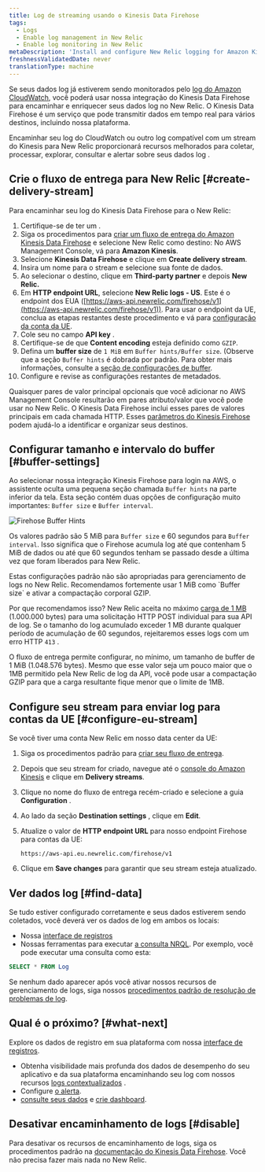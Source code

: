 ```yaml
---
title: Log de streaming usando o Kinesis Data Firehose
tags:
  - Logs
  - Enable log management in New Relic
  - Enable log monitoring in New Relic
metaDescription: 'Install and configure New Relic logging for Amazon Kinesis Data Firehose, so you can use our enhanced log management capabilities.'
freshnessValidatedDate: never
translationType: machine
---
```



Se seus dados log já estiverem sendo monitorados pelo [log do Amazon CloudWatch](https://docs.aws.amazon.com/AmazonCloudWatch/latest/logs/WhatIsCloudWatchLogs.html), você poderá usar nossa integração do Kinesis Data Firehose para encaminhar e enriquecer seus dados log no New Relic. O Kinesis Data Firehose é um serviço que pode transmitir dados em tempo real para vários destinos, incluindo nossa plataforma.

Encaminhar seu log do CloudWatch ou outro log compatível com um stream do Kinesis para New Relic proporcionará recursos <InlinePopover type="logs"/>melhorados para coletar, processar, explorar, consultar e alertar sobre seus dados log .

## Crie o fluxo de entrega para New Relic [#create-delivery-stream]

Para encaminhar seu log do Kinesis Data Firehose para o New Relic:

1. Certifique-se de ter um <InlinePopover type="licenseKey"/>.
2. Siga os procedimentos para [criar um fluxo de entrega do Amazon Kinesis Data Firehose](https://docs.aws.amazon.com/firehose/latest/dev/basic-create.html) e selecione New Relic como destino: No AWS Management Console, vá para <DNT>**Amazon Kinesis**</DNT>.
3. Selecione <DNT>**Kinesis Data Firehose**</DNT> e clique em <DNT>**Create delivery stream**</DNT>.
4. Insira um nome para o stream e selecione sua fonte de dados.
5. Ao selecionar o destino, clique em <DNT>**Third-party partner**</DNT> e depois <DNT>**New Relic.**</DNT>
6. Em <DNT>**HTTP endpoint URL**</DNT>, selecione <DNT>**New Relic logs - US**</DNT>. Este é o endpoint dos EUA ([https://aws-api.newrelic.com/firehose/v1](https://aws-api.newrelic.com/firehose/v1)). Para usar o endpoint da UE, conclua as etapas restantes deste procedimento e vá para [configuração da conta da UE](#configure-eu-stream).
7. Cole seu <InlinePopover type="licenseKey"/>no campo <DNT>**API key**</DNT> .
8. Certifique-se de que <DNT>**Content encoding**</DNT> esteja definido como `GZIP`.
9. Defina um <DNT>**buffer size**</DNT> de `1 MiB` em `Buffer hints/Buffer size`. (Observe que a seção `Buffer hints` é dobrada por padrão. Para obter mais informações, consulte a [seção de configurações de buffer](#buffer-settings).
10. Configure e revise as configurações restantes de metadados.

Quaisquer pares de valor principal opcionais que você adicionar no AWS Management Console resultarão em pares atributo/valor que você pode usar no New Relic. O Kinesis Data Firehose inclui esses pares de valores principais em cada chamada HTTP. Esses [parâmetros do Kinesis Firehose](https://docs.aws.amazon.com/firehose/latest/dev/create-destination.html#create-destination-new-relic) podem ajudá-lo a identificar e organizar seus destinos.

## Configurar tamanho e intervalo do buffer [#buffer-settings]

Ao selecionar nossa integração Kinesis Firehose para login na AWS, o assistente oculta uma pequena seção chamada `Buffer hints` na parte inferior da tela. Esta seção contém duas opções de configuração muito importantes: `Buffer size` e `Buffer interval`.

<img
  title="Firehose Buffer Hints"
  alt="Firehose Buffer Hints"
  src={logsAWSKinesisFirehoseBufferHints}
/>

Os valores padrão são 5 MiB para `Buffer size` e 60 segundos para `Buffer interval`. Isso significa que o Firehose acumula log até que contenham 5 MiB de dados ou até que 60 segundos tenham se passado desde a última vez que foram liberados para New Relic.

<Callout variant="important">
  Estas configurações padrão não são apropriadas para gerenciamento de logs no New Relic. Recomendamos fortemente usar 1 MiB como `Buffer size` e ativar a compactação corporal GZIP.
</Callout>

Por que recomendamos isso? New Relic aceita no máximo [carga de 1 MB](/docs/logs/log-api/introduction-log-api/#limits) (1.000.000 bytes) para uma solicitação HTTP POST individual para sua API de log. Se o tamanho do log acumulado exceder 1 MB durante qualquer período de acumulação de 60 segundos, rejeitaremos esses logs com um erro HTTP `413` .

O fluxo de entrega permite configurar, no mínimo, um tamanho de buffer de 1 MiB (1.048.576 bytes). Mesmo que esse valor seja um pouco maior que o 1MB permitido pela New Relic de log da API, você pode usar a compactação GZIP para que a carga resultante fique menor que o limite de 1MB.

## Configure seu stream para enviar log para contas da UE [#configure-eu-stream]

Se você tiver uma conta New Relic em nosso data center da UE:

1. Siga os procedimentos padrão para [criar seu fluxo de entrega](#create-delivery-stream).

2. Depois que seu stream for criado, navegue até o [console do Amazon Kinesis](https://console.aws.amazon.com/kinesis/) e clique em <DNT>**Delivery streams**</DNT>.

3. Clique no nome do fluxo de entrega recém-criado e selecione a guia <DNT>**Configuration**</DNT> .

4. Ao lado da seção <DNT>**Destination settings**</DNT> , clique em <DNT>**Edit**</DNT>.

5. Atualize o valor de <DNT>**HTTP endpoint URL**</DNT> para nosso endpoint Firehose para contas da UE:

   ```
   https://aws-api.eu.newrelic.com/firehose/v1
   ```

6. Clique em <DNT>**Save changes**</DNT> para garantir que seu stream esteja atualizado.

<InstallFeedback/>

## Ver dados log [#find-data]

Se tudo estiver configurado corretamente e seus dados estiverem sendo coletados, você deverá ver os dados de log em ambos os locais:

* Nossa [interface de registros](https://one.newrelic.com/launcher/logger.log-launcher)
* Nossas ferramentas para executar [a consulta NRQL](/docs/chart-builder/use-chart-builder/choose-data/use-advanced-nrql-mode-specify-data). Por exemplo, você pode executar uma consulta como esta:

```sql
SELECT * FROM Log
```

Se nenhum dado aparecer após você ativar nossos recursos de gerenciamento de logs, siga nossos [procedimentos padrão de resolução de problemas de log](/docs/logs/log-management/troubleshooting/no-log-data-appears-ui/).

## Qual é o próximo? [#what-next]

Explore os dados de registro em sua plataforma com nossa [interface de registros](/docs/logs/log-management/ui-data/use-logs-ui/).

* Obtenha visibilidade mais profunda dos dados de desempenho do seu aplicativo e da sua plataforma encaminhando seu log com nossos recursos [logs contextualizados](/docs/logs/enable-log-management-new-relic/configure-logs-context/configure-logs-context-apm-agents/) .
* Configure [o alerta](/docs/alerts-applied-intelligence/new-relic-alerts/alert-conditions/create-alert-conditions/).
* [consulte seus dados](/docs/query-your-data/explore-query-data/get-started/introduction-querying-new-relic-data/) e [crie dashboard](/docs/query-your-data/explore-query-data/dashboards/introduction-dashboards/).

## Desativar encaminhamento de logs [#disable]

Para desativar os recursos de encaminhamento de logs, siga os procedimentos padrão na [documentação do Kinesis Data Firehose](https://docs.aws.amazon.com/firehose/latest/dev/basic-create.html). Você não precisa fazer mais nada no New Relic.